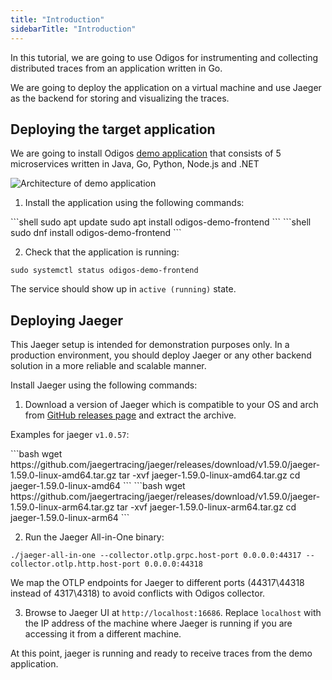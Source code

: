 ```yaml
---
title: "Introduction"
sidebarTitle: "Introduction"
---
```


In this tutorial, we are going to use Odigos for instrumenting and collecting distributed traces from an application written in Go.

We are going to deploy the application on a virtual machine and use Jaeger as the backend for storing and visualizing the traces.

## Deploying the target application

We are going to install Odigos [demo application](https://github.com/odigos-io/simple-demo) that consists of 5 microservices written in Java, Go, Python, Node.js and .NET

<Frame>
    <img src="/images/demo_architecture.png" alt="Architecture of demo application" />
</Frame>

1. Install the application using the following commands:

<Tabs>
  <Tab title="APT">
  ```shell
  sudo apt update
  sudo apt install odigos-demo-frontend
  ```
  </Tab>
  <Tab title="DNF">
  ```shell
  sudo dnf install odigos-demo-frontend
  ```
  </Tab>
</Tabs>

2. Check that the application is running:

```shell
sudo systemctl status odigos-demo-frontend
```

The service should show up in `active (running)` state.

## Deploying Jaeger

This Jaeger setup is intended for demonstration purposes only. In a production environment, you should deploy Jaeger or any other backend solution in a more reliable and scalable manner.

Install Jaeger using the following commands:

1. Download a version of Jaeger which is compatible to your OS and arch from [GitHub releases page](https://github.com/jaegertracing/jaeger/releases) and extract the archive.

Examples for jaeger `v1.0.57`:

<Tabs>
  <Tab title="amd64">
  ```bash
wget https://github.com/jaegertracing/jaeger/releases/download/v1.59.0/jaeger-1.59.0-linux-amd64.tar.gz
tar -xvf jaeger-1.59.0-linux-amd64.tar.gz
cd jaeger-1.59.0-linux-amd64
  ```
  </Tab>
  <Tab title="arm64">
  ```bash
wget https://github.com/jaegertracing/jaeger/releases/download/v1.59.0/jaeger-1.59.0-linux-arm64.tar.gz
tar -xvf jaeger-1.59.0-linux-arm64.tar.gz
cd jaeger-1.59.0-linux-arm64
  ```
  </Tab>
</Tabs>

2. Run the Jaeger All-in-One binary:

```shell
./jaeger-all-in-one --collector.otlp.grpc.host-port 0.0.0.0:44317 --collector.otlp.http.host-port 0.0.0.0:44318
```

We map the OTLP endpoints for Jaeger to different ports (44317\44318 instead of 4317\4318) to avoid conflicts with Odigos collector.

3. Browse to Jaeger UI at `http://localhost:16686`. Replace `localhost` with the IP address of the machine where Jaeger is running if you are accessing it from a different machine.

At this point, jaeger is running and ready to receive traces from the demo application.
